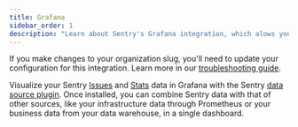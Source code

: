 ```yaml
---
title: Grafana
sidebar_order: 1
description: "Learn about Sentry's Grafana integration, which alows you to query and visualize Sentry data within Grafana."
---
```


<Alert level="warning">

If you make changes to your organization slug, you'll need to update your configuration for this integration. Learn more in our [troubleshooting guide](/organization/integrations/troubleshooting).

</Alert>

Visualize your Sentry [Issues](/product/issues/) and [Stats](/product/stats/) data in Grafana with the Sentry [data source plugin](https://grafana.com/grafana/plugins/grafana-sentry-datasource/). Once installed, you can combine Sentry data with that of other sources, like your infrastructure data through Prometheus or your business data from your data warehouse, in a single dashboard.
